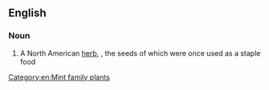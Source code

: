 ==English==

===Noun===
{{en-noun|head=[[thistle]] [[sage]]}}

# A North American [[herb]], {{taxlink|Salvia carduacea|species|noshow=1}}, the seeds of which were once used as a staple food

[[Category:en:Mint family plants]]